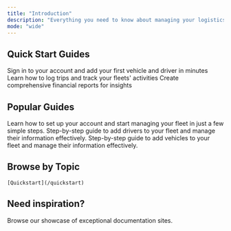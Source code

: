 ```yaml
---
title: "Introduction"
description: "Everything you need to know about managing your logistics fleet and tracking finances effectively. "
mode: "wide"
---
```


## Quick Start Guides

<Columns cols={2}>
  <Card title="Getting Started" icon="bolt-lightning" iconType="regular" color="#053030" href="/development">
    Sign in to your account and add your first vehicle and driver in minutes
  </Card>
  <Card title="Record Your First Trip " icon="truck" iconType="regular" color="#053030" href="/essentials/settings">
    Learn how to log trips and track your fleets' activities
  </Card>
  <Card title="Generate Reports" icon="file-chart-column" iconType="regular" color="#053030" href="/essentials/navigation">
    Create comprehensive financial reports for insights
  </Card>
</Columns>

## Popular Guides

<Columns cols={2}>
  <Card title="Get Started with Travada" href="/essentials/markdown">
    Learn how to set up your account and start managing your fleet in just a few simple steps.
  </Card>
  <Card title="Adding and Managing Drivers" href="/essentials/code">
    Step-by-step guide to add drivers to your fleet and manage their information effectively.
  </Card>
  <Card title="Adding and Managing Vehicles" href="/essentials/images">
    Step-by-step guide to add vehicles to your fleet and manage their information effectively.
  </Card>
</Columns>

## Browse by Topic

<Columns cols={2}>
  <Card title="Fleet Management">
    
    [Quickstart](/quickstart)
  </Card>
  <Card title="Financial Tracking">
    
  </Card>
</Columns>

## Need inspiration?

<Card title="See complete examples" icon="stars" href="https://mintlify.com/customers">
  Browse our showcase of exceptional documentation sites.
</Card>